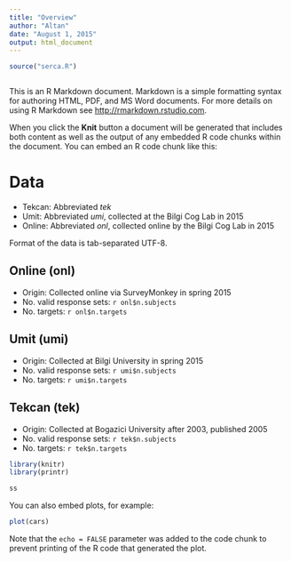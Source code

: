 ```yaml
---
title: "Overview"
author: "Altan"
date: "August 1, 2015"
output: html_document
---
```

```r
source("serca.R")



```
This is an R Markdown document. Markdown is a simple formatting syntax for authoring HTML, PDF, and MS Word documents. For more details on using R Markdown see <http://rmarkdown.rstudio.com>.

When you click the **Knit** button a document will be generated that includes both content as well as the output of any embedded R code chunks within the document. You can embed an R code chunk like this:


# Data
- Tekcan: Abbreviated _tek_
- Umit: Abbreviated _umi_, collected at the Bilgi Cog Lab in 2015
- Online: Abbreviated _onl_, collected online by the Bilgi Cog Lab in 2015

Format of the data is tab-separated UTF-8.

## Online (onl)
- Origin: Collected online via SurveyMonkey in spring 2015
- No. valid response sets: `r onl$n.subjects`
- No. targets: `r onl$n.targets`

## Umit (umi)
- Origin: Collected at Bilgi University in spring 2015
- No. valid response sets: `r umi$n.subjects`
- No. targets: `r umi$n.targets`

## Tekcan (tek)
- Origin: Collected at Bogazici University after 2003, published 2005
- No. valid response sets:  `r tek$n.subjects`
- No. targets: `r tek$n.targets`




```r
library(knitr)
library(printr)

ss
```

You can also embed plots, for example:

```r
plot(cars)
```

Note that the `echo = FALSE` parameter was added to the code chunk to prevent printing of the R code that generated the plot.
